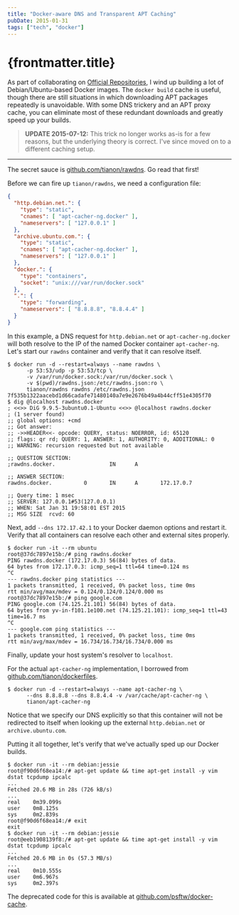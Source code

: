 ```yaml
---
title: "Docker-aware DNS and Transparent APT Caching"
pubDate: 2015-01-31
tags: ["tech", "docker"]
---
```


# {frontmatter.title}

As part of collaborating on [Official Repositories](http://docs.docker.com/docker-hub/official_repos/),
I wind up building a lot of Debian/Ubuntu-based Docker images.  The `docker build` cache is useful, though there are still situations in which downloading APT packages repeatedly is unavoidable. With some DNS trickery and an APT proxy
cache, you can eliminate most of these redundant downloads and greatly speed up
your builds.

> **UPDATE 2015-07-12:** This trick no longer works as-is for a few reasons,
but the underlying theory is correct. I've since moved on to a different
caching setup.

-----

The secret sauce is [github.com/tianon/rawdns](https://github.com/tianon/rawdns).
Go read that first!

Before we can fire up ``tianon/rawdns``, we need a configuration file:

```json
{
  "http.debian.net.": {
    "type": "static",
    "cnames": [ "apt-cacher-ng.docker" ],
    "nameservers": [ "127.0.0.1" ]
  },
  "archive.ubuntu.com.": {
    "type": "static",
    "cnames": [ "apt-cacher-ng.docker" ],
    "nameservers": [ "127.0.0.1" ]
  },
  "docker.": {
    "type": "containers",
    "socket": "unix:///var/run/docker.sock"
  },
  ".": {
    "type": "forwarding",
    "nameservers": [ "8.8.8.8", "8.8.4.4" ]
  }
}
```

In this example, a DNS request for ``http.debian.net`` or
``apt-cacher-ng.docker`` will both resolve to the IP of the named Docker
container ``apt-cacher-ng``.  Let's start our ``rawdns`` container and verify
that it can resolve itself.

```shell
$ docker run -d --restart=always --name rawdns \
      -p 53:53/udp -p 53:53/tcp \
      -v /var/run/docker.sock:/var/run/docker.sock \
      -v $(pwd)/rawdns.json:/etc/rawdns.json:ro \
      tianon/rawdns rawdns /etc/rawdns.json
7f535b1322aacebd1d66cadafe71480140a7e9e2676b49a4b44cff51e4305f70
$ dig @localhost rawdns.docker
; <<>> DiG 9.9.5-3ubuntu0.1-Ubuntu <<>> @localhost rawdns.docker
; (1 server found)
;; global options: +cmd
;; Got answer:
;; ->>HEADER<<- opcode: QUERY, status: NOERROR, id: 65120
;; flags: qr rd; QUERY: 1, ANSWER: 1, AUTHORITY: 0, ADDITIONAL: 0
;; WARNING: recursion requested but not available

;; QUESTION SECTION:
;rawdns.docker.                 IN      A

;; ANSWER SECTION:
rawdns.docker.          0       IN      A       172.17.0.7

;; Query time: 1 msec
;; SERVER: 127.0.0.1#53(127.0.0.1)
;; WHEN: Sat Jan 31 19:58:01 EST 2015
;; MSG SIZE  rcvd: 60
```

Next, add ``--dns 172.17.42.1`` to your Docker daemon options and restart it.
Verify that all containers can resolve each other and external sites properly.

```shell
$ docker run -it --rm ubuntu
root@37dc7897e15b:/# ping rawdns.docker
PING rawdns.docker (172.17.0.3) 56(84) bytes of data.
64 bytes from 172.17.0.3: icmp_seq=1 ttl=64 time=0.124 ms
^C
--- rawdns.docker ping statistics ---
1 packets transmitted, 1 received, 0% packet loss, time 0ms
rtt min/avg/max/mdev = 0.124/0.124/0.124/0.000 ms
root@37dc7897e15b:/# ping google.com
PING google.com (74.125.21.101) 56(84) bytes of data.
64 bytes from yv-in-f101.1e100.net (74.125.21.101): icmp_seq=1 ttl=43 time=16.7 ms
^C
--- google.com ping statistics ---
1 packets transmitted, 1 received, 0% packet loss, time 0ms
rtt min/avg/max/mdev = 16.734/16.734/16.734/0.000 ms
```

Finally, update your host system's resolver to ``localhost``.

For the actual ``apt-cacher-ng`` implementation, I borrowed from
[github.com/tianon/dockerfiles](https://github.com/tianon/dockerfiles).

```shell
$ docker run -d --restart=always --name apt-cacher-ng \
      --dns 8.8.8.8 --dns 8.8.4.4 -v /var/cache/apt-cacher-ng \
      tianon/apt-cacher-ng
```

Notice that we specify our DNS explicitly so that this container will not be
redirected to itself when looking up the external ``http.debian.net`` or
``archive.ubuntu.com``.

Putting it all together, let's verify that we've actually sped up our Docker
builds.

```shell
$ docker run -it --rm debian:jessie
root@f90d6f68ea14:/# apt-get update && time apt-get install -y vim dstat tcpdump ipcalc
...
Fetched 20.6 MB in 28s (726 kB/s)
...
real    0m39.099s
user    0m8.125s
sys     0m2.839s
root@f90d6f68ea14:/# exit
exit
$ docker run -it --rm debian:jessie
root@eeb1908139f8:/# apt-get update && time apt-get install -y vim dstat tcpdump ipcalc
...
Fetched 20.6 MB in 0s (57.3 MB/s)
...
real    0m10.555s
user    0m6.967s
sys     0m2.397s
```

The deprecated code for this is available at
[github.com/psftw/docker-cache](https://github.com/psftw/docker-cache).
